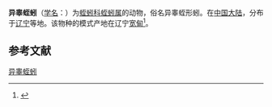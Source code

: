 {{Speciesbox
| name = 异睾蛭蚓
| status = 
| status_system = 
| image = 
| genus = Branchiobdella
| species = heterorchis
| authority = (Liu et al., 1983)<ref name="id10327" />
}}

'''异睾蛭蚓'''（[[学名|学名]]：{{lang|la|''Branchiobdella heterorchis''}}）为[[蛭蚓科|蛭蚓科]][[蛭蚓属|蛭蚓属]]的动物，俗名异睾蛭形蚓。在[[中国大陆|中国大陆]]，分布于[[辽宁省|辽宁]]等地。该物种的模式产地在辽宁[[宽甸满族自治县|宽甸]]<ref name="id10327">{{cite web|title=异睾蛭蚓|url=http://www.bioinfo.cn/db05/BjdwSpecies.php?action=view&id=10327|accessdate=2009-04-16|author=中国科学院动物研究所|work=《中国动物物种编目数据库》|publisher=中国科学院微生物研究所|archiveurl=https://web.archive.org/web/20131203122335/http://www.bioinfo.cn/db05/BjdwSpecies.php?action=view|archivedate=2013-12-03|deadurl=yes}}</ref>。

== 参考文献 ==
{{reflist}}
{{Wikispecies|Branchiobdella heterorchis}}
{{Taxonbar|from=Q11066083}}
{{Annelida-stub}}
[[Category:蛭蚓属|异睾蛭蚓]]